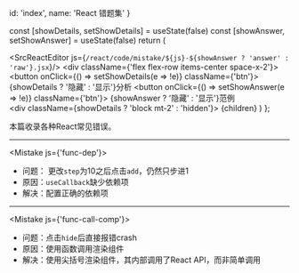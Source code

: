 
  id: 'index',
  name: 'React 错题集'
}

  const [showDetails, setShowDetails] = useState(false)
  const [showAnswer, setShowAnswer] = useState(false)
  return (
    <div>
      <SrcReactEditor js={`/react/code/mistake/${js}-${showAnswer ? 'answer' : 'raw'}.jsx`}/>
      <div className={'flex flex-row items-center space-x-2'}>
        <button onClick={() => setShowDetails(e => !e)}
                className={'btn'}>
          {showDetails ? '隐藏' : '显示'}分析
        </button>
        <button onClick={() => setShowAnswer(e => !e)}
                className={'btn'}>
          {showAnswer ? '隐藏' : '显示'}范例
        </button>
      </div>
      <div className={showDetails ? 'block mt-2' : 'hidden'}>
        {children}
      </div>
    </div>
  )
};

本篇收录各种React常见错误。

---

<Mistake js={'func-dep'}>

  - 问题： 更改`step`为10之后点击`add`，仍然只步进1
  - 原因：`useCallback`缺少依赖项
  - 解决：配置正确的依赖项

</Mistake>

---

<Mistake js={'func-call-comp'}>

  - 问题：点击`hide`后直接报错crash
  - 原因：使用函数调用渲染组件
  - 解决：使用尖括号渲染组件，其内部调用了React API，而非简单调用

</Mistake>



